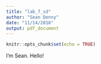 ```yaml
---
title: "lab_7_sd"
author: "Sean Denny"
date: "11/14/2018"
output: pdf_document
---
```


```r
knitr::opts_chunk$set(echo = TRUE)
```

I'm Sean. Hello! 